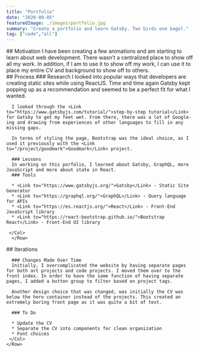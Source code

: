 ```yaml
---
title: "Portfolio"
date: "2020-09-05"
featuredImage: ./images/portfolio.jpg
summary: "Create a portfolio and learn Gatsby. Two birds one bagel."
tag: ["code","all"]
---
```


<Container fluid>
  <div className="pad">
    <Row>
      <Col className="mt-4">
      ## Motivation
      I have been creating a few animations and am starting to learn about web development. There wasn't a centralized place to show off all my work. In addition, if I am to use it to show off my work, I can use it to place my entire CV and background to show off to others.
     </Col>
      </Row>
  </div>
</Container>

<Container fluid className="light-grey">
  <div className="pad">
    <Row>
      <Col className="mt-4">
      ## Process
      ### Research
      I looked into popular ways that developers are creating static sites while using ReactJS. Time and time again Gatsby kept popping up as a recommendation and seemed to be a perfect fit for what I wanted.

      I looked through the <Link to="https://www.gatsbyjs.com/tutorial/">step-by-step tutorial</Link> for Gatsby to get my feet wet. From there, there was a lot of Google-ing and drawing from experiences of other languages to fill in any missing gaps.

      In terms of styling the page, Bootstrap was the ideal choice, as I used it previously with the <Link to="/project/goodmark">Goodmark</Link> project.

      ### Lessons
      In working on this porfolio, I learned about Gatsby, GraphQL, more JavaScript and more about state in React.
      ### Tools

      * <Link to="https://www.gatsbyjs.org/">Gatsby</Link> - Static Site Generator
      * <Link to="https://graphql.org/">GraphQL</Link> - Query language for APIs
      * <Link to="https://es.reactjs.org/">React</Link> - Front-End JavaScript library
      * <Link to="https://react-bootstrap.github.io/">Bootstrap React</Link> - Front-End UI library

     </Col>
      </Row>
  </div>
</Container>

<Container fluid>
  <div className="pad">
    <Row>
      <Col className="mt-4">
      ## Iterations

      ### Changes Made Over Time
      Initially, I overcomplicated the website by having separate pages for both art projects and code projects. I moved them over to the front index. In order to have the same function of having separate pages, I added a button group to filter based on project tags.

      Another design choice that was changed, was initially the CV was below the hero container instead of the projects. This created an extremely boring front page as it was quite a bit of text.

      ### To Do

      * Update the CV
      * Separate the CV into components for clean organization
      * Font choices
     </Col>
    </Row>
  </div>
</Container>
